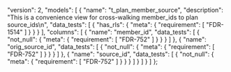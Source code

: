   "version": 2,
  "models": [
    {
      "name": "t_plan_member_source",
      "description": "This is a convenience view for cross-walking member_ids to plan source_ids\n",
      "data_tests": [
        {
          "has_rls": {
            "meta": {
              "requirement": [
                "FDR-1514"
              ]
            }
          }
        }
      ],
      "columns": [
        {
          "name": "member_id",
          "data_tests": [
            {
              "not_null": {
                "meta": {
                  "requirement": [
                    "FDR-752"
                  ]
                }
              }
            }
          ]
        },
        {
          "name": "orig_source_id",
          "data_tests": [
            {
              "not_null": {
                "meta": {
                  "requirement": [
                    "FDR-752"
                  ]
                }
              }
            }
          ]
        },
        {
          "name": "source_id",
          "data_tests": [
            {
              "not_null": {
                "meta": {
                  "requirement": [
                    "FDR-752"
                  ]
                }
              }
            }
          ]
        }
      ]
    }
  ]
};
